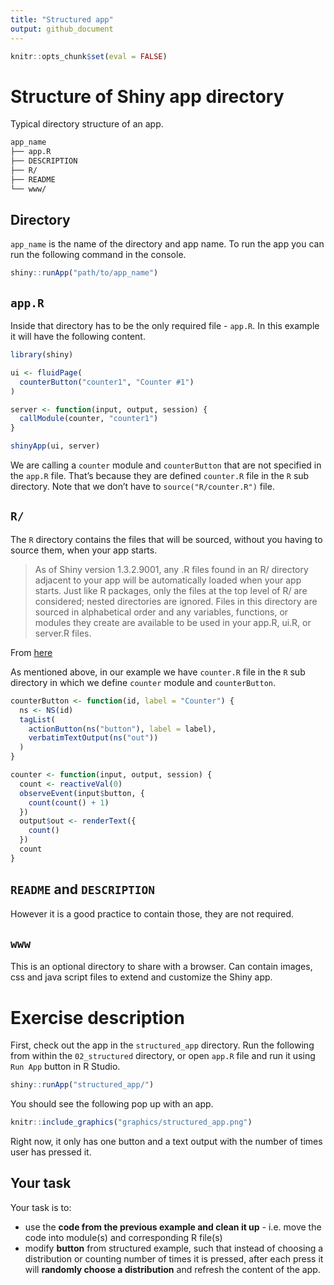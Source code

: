```yaml
---
title: "Structured app"
output: github_document
---
```


```r
knitr::opts_chunk$set(eval = FALSE)
```


# Structure of Shiny app directory 

Typical directory structure of an app.

```bash
app_name
├── app.R
├── DESCRIPTION
├── R/
├── README
└── www/
```

## Directory

`app_name` is the name of the directory and app name. To run the app you can run the following command in the console.

```r
shiny::runApp("path/to/app_name")
```


## `app.R`

Inside that directory has to be the only required file - `app.R`. In this example it will have the following content.

```r
library(shiny)

ui <- fluidPage(
  counterButton("counter1", "Counter #1")
)

server <- function(input, output, session) {
  callModule(counter, "counter1")
}

shinyApp(ui, server)
```

We are calling a `counter` module and `counterButton` that are not specified in the `app.R` file. That's because they are defined `counter.R` file in the `R` sub directory. Note that we don't have to `source("R/counter.R")` file.  

## `R/`

The `R` directory contains the files that will be sourced, without you having to source them, when your app starts.

> As of Shiny version 1.3.2.9001, any .R files found in an R/ directory adjacent to your app will be automatically loaded when your app starts. Just like R packages, only the files at the top level of R/ are considered; nested directories are ignored. Files in this directory are sourced in alphabetical order and any variables, functions, or modules they create are available to be used in your app.R, ui.R, or server.R files.

From [here](https://shiny.rstudio.com/articles/app-formats.html)

As mentioned above, in our example we have `counter.R` file in the `R` sub directory in which we define `counter` module and `counterButton`. 

```r
counterButton <- function(id, label = "Counter") {
  ns <- NS(id)
  tagList(
    actionButton(ns("button"), label = label),
    verbatimTextOutput(ns("out"))
  )
}

counter <- function(input, output, session) {
  count <- reactiveVal(0)
  observeEvent(input$button, {
    count(count() + 1)
  })
  output$out <- renderText({
    count()
  })
  count
}
```

## `README` and `DESCRIPTION` 

However it is a good practice to contain those, they are not required.

## `www` 

This is an optional directory to share with a browser. Can contain images, css and java script files to extend and customize the Shiny app.

# Exercise description

First, check out the app in the `structured_app` directory. Run the following from within the `02_structured` directory, or open `app.R` file and run it using `Run App` button in R Studio.

```r
shiny::runApp("structured_app/")
```

You should see the following pop up with an app.

```r
knitr::include_graphics("graphics/structured_app.png")
```

Right now, it only has one button and a text output with the number of times user has pressed it. 

## Your task

Your task is to:

* use the **code from the previous example and clean it up** - i.e. move the code into module(s) and corresponding R file(s)
* modify **button** from structured example, such that instead of choosing a distribution or counting number of times it is pressed, after each press it will **randomly choose a distribution** and refresh the content of the app.


